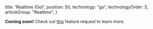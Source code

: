 
  title: 'Realtime (Go)',
  position: 50,
  technology: "go",
  technologyOrder: 3,
  articleGroup: "Realtime",
}

**Coming soon!** Check out [this](https://github.com/prisma/prisma/issues/3068) feature request to learn more.